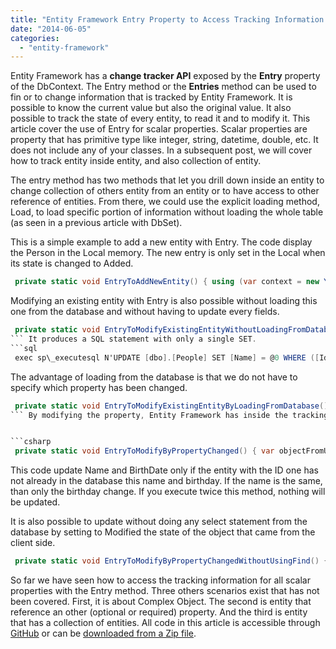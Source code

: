 ```yaml
---
title: "Entity Framework Entry Property to Access Tracking Information for Scalar Properties"
date: "2014-06-05"
categories: 
  - "entity-framework"
---
```


Entity Framework has a **change tracker API** exposed by the **Entry** property of the DbContext. The Entry method or the **Entries** method can be used to fin or to change information that is tracked by Entity Framework. It is possible to know the current value but also the original value. It also possible to track the state of every entity, to read it and to modify it. This article cover the use of Entry for scalar properties. Scalar properties are property that has primitive type like integer, string, datetime, double, etc. It does not include any of your classes. In a subsequent post, we will cover how to track entity inside entity, and also collection of entity.

The entry method has two methods that let you drill down inside an entity to change collection of others entity from an entity or to have access to other reference of entities. From there, we could use the explicit loading method, Load, to load specific portion of information without loading the whole table (as seen in a previous article with DbSet).

This is a simple example to add a new entity with Entry. The code display the Person in the Local memory. The new entry is only set in the Local when its state is changed to Added. 
```csharp
 private static void EntryToAddNewEntity() { using (var context = new YourContext()) { Console.WriteLine(context.Persons.Local.Count); //0 var newPerson = new Person {Name = "New Person", BirthDate = new DateTime(1980, 1, 2) }; var entryPerson = context.Entry(newPerson); Console.WriteLine(context.Persons.Local.Count); //0 entryPerson.State = EntityState.Added; Console.WriteLine(context.Persons.Local.Count); //1 context.SaveChanges(); } } 
```

Modifying an existing entity with Entry is also possible without loading this one from the database and without having to update every fields. 
```csharp
 private static void EntryToModifyExistingEntityWithoutLoadingFromDatabase() { using (var context = new YourContext()) { Console.WriteLine(context.Persons.Local.Count); //0 var existingPerson = new Person { Id=1, Name = "Updated Name"}; context.Persons.Attach(existingPerson); var entryPerson = context.Entry(existingPerson); Console.WriteLine(context.Persons.Local.Count); //1 entryPerson.Property(d => d.Name).IsModified = true; Console.WriteLine(context.Persons.Local.Count); //1 context.SaveChanges(); } } 
``` It produces a SQL statement with only a single SET. 
```sql
 exec sp\_executesql N'UPDATE [dbo].[People] SET [Name] = @0 WHERE ([Id] = @1) ',N'@0 nvarchar(max) ,@1 int',@0=N'Updated Name',@1=1 
```


The advantage of loading from the database is that we do not have to specify which property has been changed. 
```csharp
 private static void EntryToModifyExistingEntityByLoadingFromDatabase() { using (var context = new YourContext()) { Console.WriteLine(context.Persons.Local.Count); //0 var existingPerson = context.Persons.Find(1); Console.WriteLine(context.Persons.Local.Count); //1 existingPerson.Name = "Updated from database"; Console.WriteLine(context.Persons.Local.Count); //1 context.SaveChanges(); } } 
``` By modifying the property, Entity Framework has inside the tracking the original value and the current value. It knows that the only property changed is the name. When you are developing Client-Server application, you may want to modify only properties that has changed. For example, if you have a web form that has every fields and that the user modify one value, you would want to have an update executed with only the field that has changed to be in the update sql statement. Entity Framework has a method in the Entry property named CurrentValues. CurrentValues lets you set the value you want to be the active one. If this one differ from the the OriginalValues, then it is updated. To simplify the process, the CurrentValues properties has a SetValues method. It takes from an object all scalar properties and map them into the entry. Scalar properties are property that is not another entity or a collection.


```csharp
 private static void EntryToModifyByPropertyChanged() { var objectFromUser = new Person {Id = 1, Name="Test", BirthDate = new DateTime(1801, 12, 25)}; using (var context = new YourContext()) { Console.WriteLine(context.Persons.Local.Count); //0 var existingPerson = context.Persons.Find(1); Console.WriteLine(context.Persons.Local.Count); //1 context.Entry(existingPerson).CurrentValues.SetValues(objectFromUser); Console.WriteLine(context.Persons.Local.Count); //1 context.SaveChanges(); } } 
```

This code update Name and BirthDate only if the entity with the ID one has not already in the database this name and birthday. If the name is the same, than only the birthday change. If you execute twice this method, nothing will be updated.

It is also possible to update without doing any select statement from the database by setting to Modified the state of the object that came from the client side.


```csharp
 private static void EntryToModifyByPropertyChangedWithoutUsingFind() { var objectFromUser = new Person { Id = 1, Name = "Tester #2", BirthDate = new DateTime(1941, 12, 25) }; using (var context = new YourContext()) { Console.WriteLine(context.Persons.Local.Count); //0 context.Entry(objectFromUser).State = EntityState.Modified; Console.WriteLine(context.Persons.Local.Count); //1 context.SaveChanges(); } } 
```

So far we have seen how to access the tracking information for all scalar properties with the Entry method. Three others scenarios exist that has not been covered. First, it is about Complex Object. The second is entity that reference an other (optional or required) property. And the third is entity that has a collection of entities. All code in this article is accessible through [GitHub](https://github.com/MrDesjardins/EntityFrameworkTestConsole/tree/4db72abce6a1c2efcda8929d2fed7965922553c7) or can be [downloaded from a Zip file](https://github.com/MrDesjardins/EntityFrameworkTestConsole/archive/4db72abce6a1c2efcda8929d2fed7965922553c7.zip).
